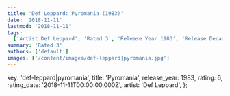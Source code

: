 ```yaml
---
title: 'Def Leppard: Pyromania (1983)'
date: '2018-11-11'
lastmod: '2018-11-11'
tags:
  ['Artist Def Leppard', 'Rated 3', 'Release Year 1983', 'Release Decade 1980']
summary: 'Rated 3'
authors: ['default']
images: ['/content/images/def-leppard|pyromania.jpg']
---
```


  key: 'def-leppard|pyromania',
  title: 'Pyromania',
  release_year: 1983,
  rating: 6,
  rating_date: '2018-11-11T00:00:00.000Z',
  artist: 'Def Leppard',
};

<MusicRating data={data} />
